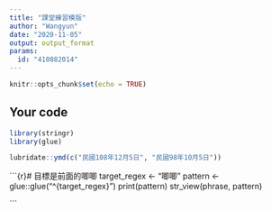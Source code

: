 ---
title: "課堂練習模版"
author: "Wangyun"
date: "2020-11-05"
output: output_format
params:
  id: "410882014"
---

```{r setup, include=FALSE}
knitr::opts_chunk$set(echo = TRUE)
```

## Your code

```{r}
library(stringr)
library(glue)
```

```{r}
lubridate::ymd(c("民國108年12月5日", "民國98年10月5日"))
```
```{r}# 目標是前面的唧唧
target_regex <- "唧唧"
pattern <- glue::glue("^{target_regex}")
print(pattern)
str_view(phrase, pattern)

```

